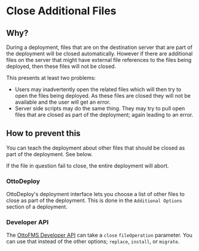 # Close Additional Files

## Why?

During a deployment, files that are on the destination server that are part of the deployment will be closed automatically. However if there are additional files on the server that might have external file references to the files being deployed, then these files will not be closed.

This presents at least two problems:

- Users may inadvertently open the related files which will then try to open the files being deployed. As these files are closed they will not be available and the user will get an error.
- Server side scripts may do the same thing. They may try to pull open files that are closed as part of the deployment; again leading to an error.

## How to prevent this

You can teach the deployment about other files that should be closed as part of the deployment. See below.

If the file in question fail to close, the entire deployment will abort.

### OttoDeploy

OttoDeploy's deployment interface lets you choose a list of other files to close as part of the deployment. This is done in the `Additional Options` section of a deployment.

### Developer API

The [OttoFMS Developer API](/apidoc#tag/Deployment/operation/PostOttoApiDeployment) can take a `close` `fileOperation` parameter. You can use that instead of the other options; `replace`, `install`, or `migrate`.
